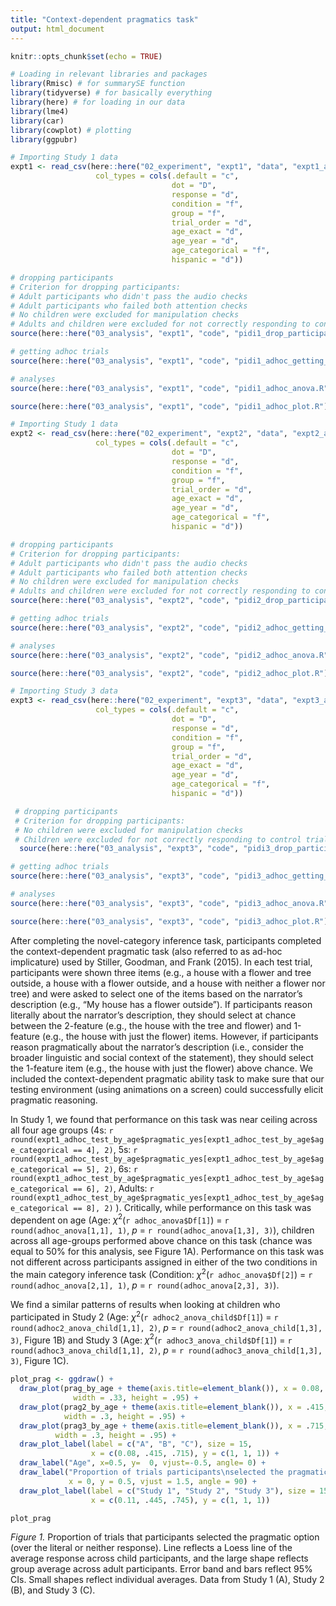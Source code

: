 ```yaml
---
title: "Context-dependent pragmatics task"
output: html_document
---
```


```r
knitr::opts_chunk$set(echo = TRUE)

# Loading in relevant libraries and packages
library(Rmisc) # for summarySE function
library(tidyverse) # for basically everything
library(here) # for loading in our data
library(lme4) 
library(car)
library(cowplot) # plotting
library(ggpubr)
```

```r
# Importing Study 1 data 
expt1 <- read_csv(here::here("02_experiment", "expt1", "data", "expt1_allparticipants.csv"),
                   col_types = cols(.default = "c",
                                    dot = "D",
                                    response = "d",
                                    condition = "f",
                                    group = "f",
                                    trial_order = "d",
                                    age_exact = "d",
                                    age_year = "d",
                                    age_categorical = "f",
                                    hispanic = "d"))
```

```r
# dropping participants
# Criterion for dropping participants:
# Adult participants who didn't pass the audio checks
# Adult participants who failed both attention checks
# No children were excluded for manipulation checks
# Adults and children were excluded for not correctly responding to control trials in pragmatic task
source(here::here("03_analysis", "expt1", "code", "pidi1_drop_participants.R"))
```

```r
# getting adhoc trials
source(here::here("03_analysis", "expt1", "code", "pidi1_adhoc_getting_trials.R"))
```

```r
# analyses
source(here::here("03_analysis", "expt1", "code", "pidi1_adhoc_anova.R"))
```

```r
source(here::here("03_analysis", "expt1", "code", "pidi1_adhoc_plot.R"))
```

```r
# Importing Study 1 data 
expt2 <- read_csv(here::here("02_experiment", "expt2", "data", "expt2_allparticipants.csv"),
                   col_types = cols(.default = "c",
                                    dot = "D",
                                    response = "d",
                                    condition = "f",
                                    group = "f",
                                    trial_order = "d",
                                    age_exact = "d",
                                    age_year = "d",
                                    age_categorical = "f",
                                    hispanic = "d"))
```

```r
# dropping participants
# Criterion for dropping participants:
# Adult participants who didn't pass the audio checks
# Adult participants who failed both attention checks
# No children were excluded for manipulation checks
# Adults and children were excluded for not correctly responding to control trials in pragmatic task
source(here::here("03_analysis", "expt2", "code", "pidi2_drop_participants.R"))
```

```r
# getting adhoc trials
source(here::here("03_analysis", "expt2", "code", "pidi2_adhoc_getting_trials.R"))
```

```r
# analyses
source(here::here("03_analysis", "expt2", "code", "pidi2_adhoc_anova.R"))
```

```r
source(here::here("03_analysis", "expt2", "code", "pidi2_adhoc_plot.R"))
```

```r
# Importing Study 3 data 
expt3 <- read_csv(here::here("02_experiment", "expt3", "data", "expt3_allparticipants.csv"),
                   col_types = cols(.default = "c",
                                    dot = "D",
                                    response = "d",
                                    condition = "f",
                                    group = "f",
                                    trial_order = "d",
                                    age_exact = "d",
                                    age_year = "d",
                                    age_categorical = "f",
                                    hispanic = "d"))

```

```r
 # dropping participants 
 # Criterion for dropping participants: 
 # No children were excluded for manipulation checks 
 # Children were excluded for not correctly responding to control trials in pragmatic task 
  source(here::here("03_analysis", "expt3", "code", "pidi3_drop_participants.R")) 
``` 

```r
# getting adhoc trials
source(here::here("03_analysis", "expt3", "code", "pidi3_adhoc_getting_trials.R"))
```

```r
# analyses
source(here::here("03_analysis", "expt3", "code", "pidi3_adhoc_anova.R"))
```

```r
source(here::here("03_analysis", "expt3", "code", "pidi3_adhoc_plot.R"))
```


After completing the novel-category inference task, participants completed the context-dependent pragmatic task (also referred to as ad-hoc implicature) used by Stiller,  Goodman, and Frank (2015). In each test trial, participants were shown three items (e.g., a house with a flower and tree outside, a house with a flower outside, and a house with neither a flower nor tree) and were asked to select one of the items based on the narrator's description (e.g., "My house has a flower outside"). If participants reason literally about the narrator's description, they should select at chance between the 2-feature (e.g., the house with the tree and flower) and 1-feature (e.g., the house with just the flower) items. However, if participants reason pragmatically about the narrator's description (i.e., consider the broader linguistic and social context of the statement), they should select the 1-feature item (e.g., the house with just the flower) above chance. We included the context-dependent pragmatic ability task to make sure that our testing environment (using animations on a screen) could successfully elicit pragmatic reasoning.

In Study 1, we found that performance on this task was near ceiling across all four age groups (4s: `r round(expt1_adhoc_test_by_age$pragmatic_yes[expt1_adhoc_test_by_age$age_categorical == 4], 2)`, 5s: `r round(expt1_adhoc_test_by_age$pragmatic_yes[expt1_adhoc_test_by_age$age_categorical == 5], 2)`, 6s: `r round(expt1_adhoc_test_by_age$pragmatic_yes[expt1_adhoc_test_by_age$age_categorical == 6], 2)`, Adults: `r round(expt1_adhoc_test_by_age$pragmatic_yes[expt1_adhoc_test_by_age$age_categorical == 8], 2)` ). Critically, while performance on this task was dependent on age (Age: $\chi^2$(`r adhoc_anova$Df[1]`) = `r round(adhoc_anova[1,1], 1)`, *p* = `r round(adhoc_anova[1,3], 3)`), children across all age-groups performed above chance on this task (chance was equal to 50% for this analysis, see Figure 1A). Performance on this task was not different across participants assigned in either of the two conditions in the main category inference task (Condition: $\chi^2$(`r adhoc_anova$Df[2]`) = `r round(adhoc_anova[2,1], 1)`, *p* = `r round(adhoc_anova[2,3], 3)`).

We find a similar patterns of results when looking at children who participated in Study 2 (Age: $\chi^2$(`r adhoc2_anova_child$Df[1]`) = `r round(adhoc2_anova_child[1,1], 2)`, *p* = `r round(adhoc2_anova_child[1,3], 3)`, Figure 1B) and Study 3 (Age: $\chi^2$(`r adhoc3_anova_child$Df[1]`) = `r round(adhoc3_anova_child[1,1], 2)`, *p* = `r round(adhoc3_anova_child[1,3], 3)`, Figure 1C). 


```r
plot_prag <- ggdraw() + 
  draw_plot(prag_by_age + theme(axis.title=element_blank()), x = 0.08, y = 0.05, 
              width = .33, height = .95) +
  draw_plot(prag2_by_age + theme(axis.title=element_blank()), x = .415, y = 0.05, 
            width = .3, height = .95) +
  draw_plot(prag3_by_age + theme(axis.title=element_blank()), x = .715, y = 0.05, 
          width = .3, height = .95) +
  draw_plot_label(label = c("A", "B", "C"), size = 15,
                  x = c(0.08, .415, .715), y = c(1, 1, 1)) + 
  draw_label("Age", x=0.5, y=  0, vjust=-0.5, angle= 0) +
  draw_label("Proportion of trials participants\nselected the pragmatic option", 
             x = 0, y = 0.5, vjust = 1.5, angle = 90) + 
  draw_plot_label(label = c("Study 1", "Study 2", "Study 3"), size = 15,
                  x = c(0.11, .445, .745), y = c(1, 1, 1)) 

plot_prag
```

*Figure 1.* Proportion of trials that participants selected the pragmatic option (over the literal or neither response). Line reflects a Loess line of the average response across child participants, and the large shape reflects group average across adult participants. Error band and bars reflect 95% CIs. Small shapes reflect individual averages. Data from Study 1 (A), Study 2 (B), and Study 3 (C).



